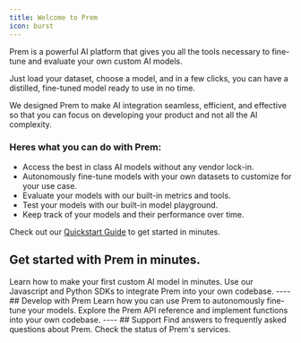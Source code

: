 ```yaml
---
title: Welcome to Prem
icon: burst
---
```


Prem is a powerful AI platform that gives you all the tools necessary to fine-tune and evaluate your own custom AI models.

Just load your dataset, choose a model, and in a few clicks, you can have a distilled, fine-tuned model ready to use in no time.

We designed Prem to make AI integration seamless, efficient, and effective so that you can focus on developing your product and not all the AI complexity.


### Heres what you can do with Prem:

- Access the best in class AI models without any vendor lock-in.
- Autonomously fine-tune models with your own datasets to customize for your use case.
- Evaluate your models with our built-in metrics and tools.
- Test your models with our built-in model playground.
- Keep track of your models and their performance over time.

Check out our [Quickstart Guide](/introduction) to get started in minutes.
## Get started with Prem in minutes.

<CardGroup cols={2}>
  <Card title="Quickstart Guide" icon="bolt" href="/introduction">
    Learn how to make your first custom AI model in minutes.
  </Card>
  <Card title="Get Started with the SDK" icon="code" href="/get-started/sdk">
    Use our Javascript and Python SDKs to integrate Prem into your own codebase.
  </Card>
</CardGroup>
----
## Develop with Prem
<CardGroup cols={2}>
  <Card title="Autonomous Fine-Tuning" icon="robot" href="/get-started/autonomous-fine-tuning">
    Learn how you can use Prem to autonomously fine-tune your models.
  </Card>
  <Card title="API Reference" icon="computer" href="/api-reference/introduction">
    Explore the Prem API reference and implement functions into your own codebase.
  </Card>

</CardGroup>
----
## Support
<CardGroup cols={2}>
  <Card title="FAQ" icon="question" href="/faq">
    Find answers to frequently asked questions about Prem.
  </Card>
  <Card title=" Service Status Dashboard" icon="chart-line">
    Check the status of Prem's services.
  </Card>
</CardGroup>